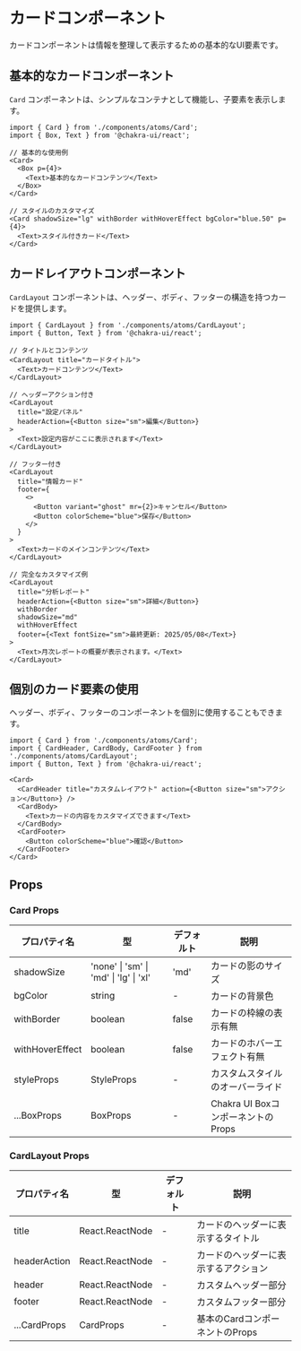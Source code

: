 # カードコンポーネント

カードコンポーネントは情報を整理して表示するための基本的なUI要素です。

## 基本的なカードコンポーネント

`Card` コンポーネントは、シンプルなコンテナとして機能し、子要素を表示します。

```tsx
import { Card } from './components/atoms/Card';
import { Box, Text } from '@chakra-ui/react';

// 基本的な使用例
<Card>
  <Box p={4}>
    <Text>基本的なカードコンテンツ</Text>
  </Box>
</Card>

// スタイルのカスタマイズ
<Card shadowSize="lg" withBorder withHoverEffect bgColor="blue.50" p={4}>
  <Text>スタイル付きカード</Text>
</Card>
```

## カードレイアウトコンポーネント

`CardLayout` コンポーネントは、ヘッダー、ボディ、フッターの構造を持つカードを提供します。

```tsx
import { CardLayout } from './components/atoms/CardLayout';
import { Button, Text } from '@chakra-ui/react';

// タイトルとコンテンツ
<CardLayout title="カードタイトル">
  <Text>カードコンテンツ</Text>
</CardLayout>

// ヘッダーアクション付き
<CardLayout 
  title="設定パネル" 
  headerAction={<Button size="sm">編集</Button>}
>
  <Text>設定内容がここに表示されます</Text>
</CardLayout>

// フッター付き
<CardLayout
  title="情報カード"
  footer={
    <>
      <Button variant="ghost" mr={2}>キャンセル</Button>
      <Button colorScheme="blue">保存</Button>
    </>
  }
>
  <Text>カードのメインコンテンツ</Text>
</CardLayout>

// 完全なカスタマイズ例
<CardLayout
  title="分析レポート"
  headerAction={<Button size="sm">詳細</Button>}
  withBorder
  shadowSize="md"
  withHoverEffect
  footer={<Text fontSize="sm">最終更新: 2025/05/08</Text>}
>
  <Text>月次レポートの概要が表示されます。</Text>
</CardLayout>
```

## 個別のカード要素の使用

ヘッダー、ボディ、フッターのコンポーネントを個別に使用することもできます。

```tsx
import { Card } from './components/atoms/Card';
import { CardHeader, CardBody, CardFooter } from './components/atoms/CardLayout';
import { Button, Text } from '@chakra-ui/react';

<Card>
  <CardHeader title="カスタムレイアウト" action={<Button size="sm">アクション</Button>} />
  <CardBody>
    <Text>カードの内容をカスタマイズできます</Text>
  </CardBody>
  <CardFooter>
    <Button colorScheme="blue">確認</Button>
  </CardFooter>
</Card>
```

## Props

### Card Props

| プロパティ名 | 型 | デフォルト | 説明 |
|-------------|------|---------|------|
| shadowSize | 'none' \| 'sm' \| 'md' \| 'lg' \| 'xl' | 'md' | カードの影のサイズ |
| bgColor | string | - | カードの背景色 |
| withBorder | boolean | false | カードの枠線の表示有無 |
| withHoverEffect | boolean | false | カードのホバーエフェクト有無 |
| styleProps | StyleProps | - | カスタムスタイルのオーバーライド |
| ...BoxProps | BoxProps | - | Chakra UI BoxコンポーネントのProps |

### CardLayout Props

| プロパティ名 | 型 | デフォルト | 説明 |
|-------------|------|---------|------|
| title | React.ReactNode | - | カードのヘッダーに表示するタイトル |
| headerAction | React.ReactNode | - | カードのヘッダーに表示するアクション |
| header | React.ReactNode | - | カスタムヘッダー部分 |
| footer | React.ReactNode | - | カスタムフッター部分 |
| ...CardProps | CardProps | - | 基本のCardコンポーネントのProps |